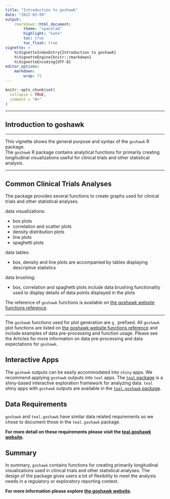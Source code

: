 ```yaml
---
title: "Introduction to goshawk"
date: "2022-03-09"
output:
    rmarkdown::html_document:
        theme: "spacelab"
        highlight: "kate"
        toc: true
        toc_float: true
vignette: >
    %\VignetteIndexEntry{Introduction to goshawk}
    %\VignetteEngine{knitr::rmarkdown}
    %\VignetteEncoding{UTF-8}
editor_options:
    markdown: 
        wrap: 72
---
```


```r
knitr::opts_chunk$set(
  collapse = TRUE,
  comment = "#>"
)
```

---------

## Introduction to goshawk

---------

This vignette shows the general purpose and syntax of the `goshawk` R package.  
The `goshawk` R package contains analytical functions for primarily creating longitudinal visualizations useful for clinical trials and other statistical analysis. 

---------

## Common Clinical Trials Analyses

The package provides several functions to create graphs used for clinical trials and other statistical analyses.

data visualizations:

- box plots
- correlation and scatter plots
- density distribution plots
- line plots
- spaghetti plots

data tables:

- box, density and line plots are accompanied by tables displaying descriptive statistics

data brushing:

- box, correlation and spaghetti plots include data brushing functionality used to display details
of data points displayed in the plots

The reference of `goshawk` functions is available on [the goshawk website functions reference](https://insightsengineering.github.io/goshawk/reference/index.html).

---------

The `goshawk` functions used for plot generation are `g_` prefixed.
All `goshawk` plot functions are listed on [the goshawk website functions reference](https://insightsengineering.github.io/goshawk/reference/index.html) and
include examples of data pre-processing and function usage. Please see the Articles
for more information on data pre-processing and data expectations for `goshawk`.

## Interactive Apps

The `goshawk` outputs can be easily accommodated into `shiny` apps. 
We recommend applying `goshawk` outputs into `teal` apps. 
The [`teal` package](https://insightsengineering.github.io/teal/) is a shiny-based interactive exploration framework for analyzing data.
`teal` shiny apps with `goshawk` outputs are available in the [`teal.goshawk` package](https://insightsengineering.github.io/teal.goshawk/).


## Data Requirements
`goshawk` and `teal.goshawk` have similar data related requirements so we chose to document those in the `teal.goshawk` package.

**For more detail on these requirements please visit the [teal.goshawk website](https://insightsengineering.github.io/teal.goshawk/).**

## Summary 

In summary, `goshawk` contains functions for creating primarily longitudinal visualizations used in clinical trials and other statistical analyses. The design of the package gives users a lot of flexibility to meet the analysis needs in a regulatory or exploratory reporting context.

**For more information please explore [the goshawk website](https://insightsengineering.github.io/goshawk/).**
